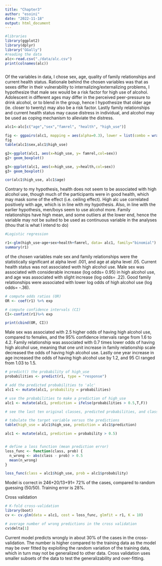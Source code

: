 ```yaml
---
title: "Chapter3"
author: "esoini"
date: "2022-11-18"
output: html_document
---
```


```r

#libraries
library(ggplot2)
library(dplyr)
library("GGally")
#reading the data
alc<-read.csv("./data/alc.csv")
print(colnames(alc))



```

Of the variables in data, I chose sex, age, quality of family relationships and current health status. Rationale behind the chosen variables was that as sexes differ in their vulnerability to internalizing/externalizing problems, I hypothesize that male sex would be a risk factor for high use of alcohol. Adolescent in different ages may differ in the perceived peer-pressure to drink alcohol, or to blend in the group, hence I hypothesize that older age (ie. closer to twenty) may also be a risk factor. Lastly family relationships and current health status may cause distress in individual, and alcohol may be used as coping mechanism to alleviate the distress.


```r
alc1<-alc[c("age","sex","famrel", "health", "high_use")]

fig <- ggpairs(alc1, mapping = aes(alpha=0.3), lower = list(combo = wrap("facethist", bins = 20)))
fig
table(alc1$sex,alc1$high_use)

g2<-ggplot(alc1, aes(x=high_use, y= famrel,col=sex))
g2+ geom_boxplot()

g3<-ggplot(alc1, aes(x=high_use, y=health,col=sex))
g3+ geom_boxplot()

cor(alc1$high_use, alc1$age)

```
Contrary to my hypothesis, health does not seem to be associated with high alcohol use, though much of the participants were in good health, which may mask some of the effect (i.e. ceiling effect). High alc use correlated positively with age, which is in line with my hypothesis. Also, in line with the earlier hypothesis, men/boys seem to use alcohol more. Family relationships have high mean, and some outliers at the lower end, hence the variable may not be suited to be used as continuous variable in the analyses (thou that is what I intend to do)

```r
#Logistic regression

r1<-glm(high_use~age+sex+health+famrel, data= alc1, family="binomial")
summary(r1)
```
of the chosen variables male sex and family relationships were the statistically significant at alpha level .001, and age at alpha level .05. Current health status was not associated woth high alcohol use. Male sex was associated with considerable increase (log odds= 0.95) in high alcohol use, and age was associated with slight increase (log odds= .22). Good family relationships were associated with lower log odds of high alcohol use (log odds= -.36).


```r
# compute odds ratios (OR)
OR <- coef(r1) %>% exp

# compute confidence intervals (CI)
CI<-confint(r1)%>% exp

print(cbind(OR, CI))
```

Male sex was associated with 2.5 higher odds of having high alcohol use, compared to females, and the 95% confidence intervals range from 1.6 to 4.2. Family relationship was associated with 0.7 times lower odds of having high alcohol use, meaning that one unit increase in family relationship scale decreased the odds of having high alcohol use. Lastly one year increase in age increased the odds of having high alcohol use by 1.2, and 95 CI ranged from 1.03 to 1.5.

```r

# predict() the probability of high_use
probabilities <- predict(r1, type = "response")

# add the predicted probabilities to 'alc'
alc1 <- mutate(alc1, probability = probabilities)

# use the probabilities to make a prediction of high_use
alc1 <- mutate(alc1, prediction = ifelse(probabilities > 0.5,T,F))

# see the last ten original classes, predicted probabilities, and class predictions

# tabulate the target variable versus the predictions
table(high_use = alc1$high_use, prediction = alc1$prediction)

alc1 <- mutate(alc1, prediction = probability > 0.5)


# define a loss function (mean prediction error)
loss_func <- function(class, prob) {
  n_wrong <- abs(class - prob) > 0.5
  mean(n_wrong)
}

loss_func(class = alc1$high_use, prob = alc1$probability)

``` 
Model is correct in 246+20/13+91= 72% of the cases, compared to random guessing (50/50). Training error is 28%.

Cross validation
```r

# K-fold cross-validation
library(boot)
cv <- cv.glm(data = alc1, cost = loss_func, glmfit = r1, K = 10)

# average number of wrong predictions in the cross validation
cv$delta[1]

```
Current model predicts wrongly in about 30% of the cases in the cross-validation. The number is higher compared to the training data as the model may be over fitted  by exploiting the random variation of the training data, which in turn may not be generalized to other data. Cross validation uses smaller subsets of the data to test the generalizability and over-fitting. 

